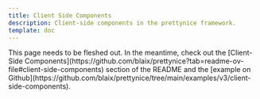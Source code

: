 ```yaml
---
title: Client Side Components
description: Client-side components in the prettynice framework.
template: doc
---
```



<Aside type="note">
  This page needs to be fleshed out.
  In the meantime, check out the [Client-Side Components](https://github.com/blaix/prettynice?tab=readme-ov-file#client-side-components) section of the README
  and the [example on Github](https://github.com/blaix/prettynice/tree/main/examples/v3/client-side-components).
</Aside>
